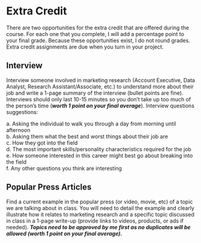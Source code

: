 # Extra Credit

There are two opportunities for the extra credit that are offered during the course. For each one that you complete, I will add a percentage point to your final grade. Because these opportunities exist, I do not round grades. Extra credit assignments are due when you turn in your project.

## Interview

Interview someone involved in marketing research (Account Executive, Data Analyst, Research Assistant/Associate, etc.) to understand more about their job and write a 1-page summary of the interview (bullet points are fine). Interviews should only last 10-15 minutes so you don't take up too much of the person's time (***worth 1 point on your final average***). Interview questions suggestions:

| a. Asking the individual to walk you through a day from morning until afternoon
| b. Asking them what the best and worst things about their job are
| c. How they got into the field
| d. The most important skills/personality characteristics required for the job
| e. How someone interested in this career might best go about breaking into the field
| f. Any other questions you think are interesting

## Popular Press Articles

Find a current example in the popular press (or video, movie, etc) of a topic we are talking about in class. You will need to detail the example and clearly illustrate how it relates to marketing research and a specific topic discussed in class in a 1-page write-up (provide links to videos, products, or ads if needed). ***Topics need to be approved by me first as no duplicates will be allowed (worth 1 point on your final average).***
